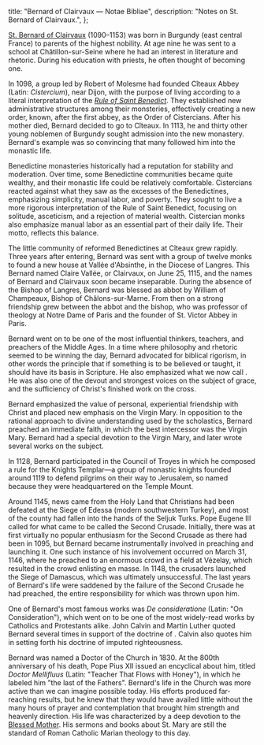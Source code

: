  title: "Bernard of Clairvaux — Notae Bibliae",
  description: "Notes on St. Bernard of Clairvaux.",
};

<Initial text="Bernard of Clairvaux" />

[St. Bernard of Clairvaux](/glossary/names#bernard) (1090–1153) was born in Burgundy (east central France) to parents of the highest nobility. At age nine he was sent to a school at Châtillon-sur-Seine where he had an interest in literature and rhetoric. During his education with priests, he often thought of becoming one.

In 1098, a group led by Robert of Molesme had founded Cîteaux Abbey (Latin: *Cistercium*), near Dijon, with the purpose of living according to a literal interpretation of the *[Rule of Saint Benedict](/people/saints/medieval/benedict-of-nursia)*. They established new administrative structures among their monsteries, effectively creating a new order, known, after the first abbey, as the Order of Cistercians. After his mother died, Bernard decided to go to Cîteaux. In 1113, he and thirty other young noblemen of Burgundy sought admission into the new monastery. Bernard's example was so convincing that many followed him into the monastic life.

Benedictine monasteries historically had a reputation for stability and moderation. Over time, some Benedictine communities became quite wealthy, and their monastic life could be relatively comfortable. Cistercians reacted against what they saw as the excesses of the Benedictines, emphasizing simplicity, manual labor, and poverty. They sought to live a more rigorous interpretation of the Rule of Saint Benedict, focusing on solitude, asceticism, and a rejection of material wealth. Cistercian monks also emphasize manual labor as an essential part of their daily life. Their motto, *<Definition lang="latin" anchor="ora-et-labora" text="Ora et labora" />* reflects this balance.

The little community of reformed Benedictines at Cîteaux grew rapidly. Three years after entering, Bernard was sent with a group of twelve monks to found a new house at Vallée d'Absinthe, in the Diocese of Langres. This Bernard named Claire Vallée, or Clairvaux, on June 25, 1115, and the names of Bernard and Clairvaux soon became inseparable. During the absence of the Bishop of Langres, Bernard was blessed as abbot by William of Champeaux, Bishop of Châlons-sur-Marne. From then on a strong friendship grew between the abbot and the bishop, who was professor of theology at Notre Dame of Paris and the founder of St. Victor Abbey in Paris.

Bernard went on to be one of the most influential thinkers, teachers, and preachers of the Middle Ages. In a time where philosophy and rhetoric seemed to be winning the day, Bernard advocated for biblical rigorism, in other words the principle that if something is to be believed or taught, it should have its basis in Scripture. He also emphasized what we now call *<Definition lang="latin" anchor="lectio-divina" text="Lectio Divina" />*. He was also one of the devout and strongest voices on the subject of grace, and the sufficiency of Christ's finished work on the cross.

Bernard emphasized the value of personal, experiential friendship with Christ and placed new emphasis on the Virgin Mary. In opposition to the rational approach to divine understanding used by the scholastics, Bernard preached an immediate faith, in which the best intercessor was the Virgin Mary. Bernard had a special devotion to the Virgin Mary, and later wrote several works on the subject.

In 1128, Bernard participated in the Council of Troyes in which he composed a rule for the Knights Templar—a group of monastic knights founded around 1119 to defend pilgrims on their way to Jerusalem, so named because they were headquartered on the Temple Mount.

Around 1145, news came from the Holy Land that Christians had been defeated at the Siege of Edessa (modern southwestern Turkey), and most of the county had fallen into the hands of the Seljuk Turks. Pope Eugene III called for what came to be called the Second Crusade. Initially, there was at first virtually no popular enthusiasm for the Second Crusade as there had been in 1095, but Bernard became instrumentally involved in preaching and launching it. One such instance of his involvement occurred on March 31, 1146, where he preached to an enormous crowd in a field at Vézelay, which resulted in the crowd enlisting en masse. In 1148, the crusaders launched the Siege of Damascus, which was ultimately unsuccessful. The last years of Bernard's life were saddened by the failure of the Second Crusade he had preached, the entire responsibility for which was thrown upon him.

One of Bernard's most famous works was *De consideratione* (Latin: "On Consideration"), which went on to be one of the most widely-read works by Catholics and Protestants alike. John Calvin and Martin Luther quoted Bernard several times in support of the doctrine of *<Definition lang="latin" anchor="sola-fide" text="Sola Fide" />*. Calvin also quotes him in setting forth his doctrine of imputed righteousness.

Bernard was named a Doctor of the Church in 1830. At the 800th anniversary of his death, Pope Pius XII issued an encyclical about him, titled *Doctor Mellifluus* (Latin: "Teacher That Flows with Honey"), in which he labeled him "the last of the Fathers". Bernard's life in the Church was more active than we can imagine possible today. His efforts produced far-reaching results, but he knew that they would have availed little without the many hours of prayer and contemplation that brought him strength and heavenly direction. His life was characterized by a deep devotion to the [Blessed Mother](/people/saints/biblical/mary). His sermons and books about St. Mary are still the standard of Roman Catholic Marian theology to this day.
